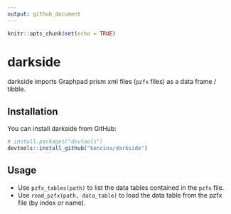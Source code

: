 ```yaml
---
output: github_document
---
```


```r
knitr::opts_chunk$set(echo = TRUE)
```

# darkside

darkside imports Graphpad prism xml files (`pzfx` files) as a data frame / tibble.

## Installation

You can install darkside from GitHub:

```r
# install.packages("devtools")
devtools::install_github("koncina/darkside")
```

## Usage

- Use `pzfx_tables(path)` to list the data tables contained in the `pzfx` file.
- Use `read_pzfx(path, data_table)` to load the data table from the pzfx file (by index or name).

